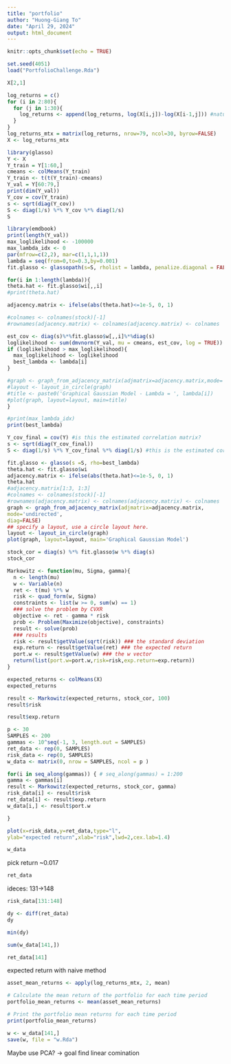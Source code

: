 ---
title: "portfolio"
author: "Huong-Giang To"
date: "April 29, 2024"
output: html_document
---

```{r setup, include=FALSE}
knitr::opts_chunk$set(echo = TRUE)
```

```{r}
set.seed(4051)
load("PortfolioChallenge.Rda")

```

```{r}
X[2,1]
```

```{r}
log_returns = c()
for (i in 2:80){
  for (j in 1:30){
    log_returns <- append(log_returns, log(X[i,j])-log(X[i-1,j])) #natural log
  }
}
log_returns_mtx = matrix(log_returns, nrow=79, ncol=30, byrow=FALSE)
X <- log_returns_mtx
```

```{r}
library(glasso)
Y <- X
Y_train = Y[1:60,]
cmeans <- colMeans(Y_train)
Y_train <- t(t(Y_train)-cmeans)
Y_val = Y[60:79,]
print(dim(Y_val))
Y_cov = cov(Y_train) 
s <- sqrt(diag(Y_cov))
S <- diag(1/s) %*% Y_cov %*% diag(1/s) 
S
```

```{r}
library(emdbook)
print(length(Y_val))
max_loglikelihood <- -100000
max_lambda_idx <- 0
par(mfrow=c(2,2), mar=c(1,1,1,1))
lambda = seq(from=0,to=0.3,by=0.001)
fit.glasso <- glassopath(s=S, rholist = lambda, penalize.diagonal = FALSE, trace=0)

for(i in 1:length(lambda)){
theta.hat <- fit.glasso$wi[,,i]
#print(theta.hat)

adjacency.matrix <- ifelse(abs(theta.hat)<=1e-5, 0, 1)

#colnames <- colnames(stock)[-1]
#rownames(adjacency.matrix) <- colnames(adjacency.matrix) <- colnames

est_cov <- diag(s)%*%fit.glasso$w[,,i]%*%diag(s)
loglikelihood <- sum(dmvnorm(Y_val, mu = cmeans, est_cov, log = TRUE))
if (loglikelihood > max_loglikelihood){
  max_loglikelihood <- loglikelihood
  best_lambda <- lambda[i]
}

#graph <- graph_from_adjacency_matrix(adjmatrix=adjacency.matrix,mode='undirected',diag=FALSE)
#layout <- layout_in_circle(graph)
#title <- paste0('Graphical Gaussian Model - Lambda = ', lambda[i])
#plot(graph, layout=layout, main=title)
}

#print(max_lambda_idx)
print(best_lambda)
```

```{r}
Y_cov_final = cov(Y) #is this the estimated correlation matrix?
s <- sqrt(diag(Y_cov_final))
S <- diag(1/s) %*% Y_cov_final %*% diag(1/s) #this is the estimated correlation matrix

fit.glasso <- glasso(s =S, rho=best_lambda)
theta.hat <- fit.glasso$wi
adjacency.matrix <- ifelse(abs(theta.hat)<=1e-5, 0, 1)
theta.hat
#adjacency.matrix[1:3, 1:3]
#colnames <- colnames(stock)[-1]
#rownames(adjacency.matrix) <- colnames(adjacency.matrix) <- colnames
graph <- graph_from_adjacency_matrix(adjmatrix=adjacency.matrix,
mode='undirected',
diag=FALSE)
## specify a layout, use a circle layout here.
layout <- layout_in_circle(graph)
plot(graph, layout=layout, main='Graphical Gaussian Model')
```

```{r}
stock_cor = diag(s) %*% fit.glasso$w %*% diag(s)
stock_cor
```

```{r}
Markowitz <- function(mu, Sigma, gamma){
  n <- length(mu)
  w <- Variable(n)
  ret <- t(mu) %*% w
  risk <- quad_form(w, Sigma)
  constraints <- list(w >= 0, sum(w) == 1)
  ### solve the problem by CVXR
  objective <- ret - gamma * risk
  prob <- Problem(Maximize(objective), constraints)
  result <- solve(prob)
  ### results
  risk <- result$getValue(sqrt(risk)) ### the standard deviation
  exp.return <- result$getValue(ret) ### the expected return
  port.w <- result$getValue(w) ### the w vector
  return(list(port.w=port.w,risk=risk,exp.return=exp.return))
}
```

```{r}
expected_returns <- colMeans(X)
expected_returns
```

```{r}
result <- Markowitz(expected_returns, stock_cor, 100)
result$risk
```

```{r}
result$exp.return
```

```{r}
p <- 30
SAMPLES <- 200
gammas <- 10^seq(-1, 3, length.out = SAMPLES)
ret_data <- rep(0, SAMPLES)
risk_data <- rep(0, SAMPLES)
w_data <- matrix(0, nrow = SAMPLES, ncol = p )
```


```{r}
for(i in seq_along(gammas)) { # seq_along(gammas) = 1:200
gamma <- gammas[i]
result <- Markowitz(expected_returns, stock_cor, gamma)
risk_data[i] <- result$risk
ret_data[i] <- result$exp.return
w_data[i,] <- result$port.w

}
```

```{r}
plot(x=risk_data,y=ret_data,type="l",
ylab="expected return",xlab="risk",lwd=2,cex.lab=1.4)
```

```{r}
w_data
```

pick return ~0.017
```{r}
ret_data
```

ideces: 131->148

```{r}
risk_data[131:148]
```

```{r}
dy <- diff(ret_data)
dy
```

```{r}
min(dy)
```

```{r}
sum(w_data[141,])

```

```{r}
ret_data[141]
```

expected return with naive method
```{r}
asset_mean_returns <- apply(log_returns_mtx, 2, mean)

# Calculate the mean return of the portfolio for each time period
portfolio_mean_returns <- mean(asset_mean_returns)

# Print the portfolio mean returns for each time period
print(portfolio_mean_returns)
```

```{r}
w <- w_data[141,]
save(w, file = "w.Rda")

```

Maybe use PCA? -> goal find linear comination


